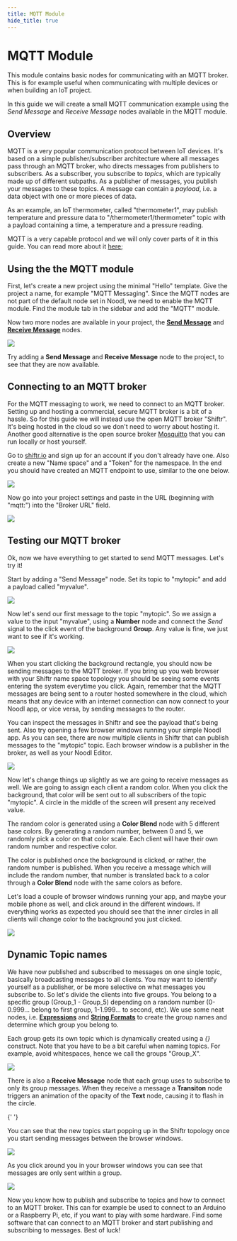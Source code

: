 ```yaml
---
title: MQTT Module
hide_title: true
---
```



# MQTT Module

This module contains basic nodes for communicating with an MQTT broker. This is for example useful when communicating with multiple devices or when building an IoT project.

In this guide we will create a small MQTT communication example using the _Send Message_ and _Receive Message_ nodes available in the MQTT module.

## Overview

MQTT is a very popular communication protocol between IoT devices. It's based on a simple publisher/subscriber architecture where all messages pass through an MQTT broker, who directs messages from publishers to subscribers. As a subscriber, you subscribe to _topics_, which are typically made up of different subpaths. As a publisher of messages, you publish your messages to these topics. A message can contain a _payload_, i.e. a data object with one or more pieces of data.

As an example, an IoT thermometer, called "thermometer1", may publish temperature and pressure data to "/thermometer1/thermometer" topic with a payload containing a time, a temperature and a pressure reading.

MQTT is a very capable protocol and we will only cover parts of it in this guide. You can read more about it [here](https://en.wikipedia.org/wiki/MQTT);

## Using the the MQTT module

First, let's create a new project using the minimal "Hello" template. Give the project a name, for example "MQTT Messaging".
Since the MQTT nodes are not part of the default node set in Noodl, we need to enable the MQTT module. Find the module tab in the sidebar and add the "MQTT" module.

Now two more nodes are available in your project, the [**Send Message**](/library/modules/mqtt/send-message) and [**Receive Message**](/library/modules/mqtt/receive-message) nodes.

![](/library/modules/mqtt/mqtt-guide-img/mqtt-guide1.png)

Try adding a **Send Message** and **Receive Message** node to the project, to see that they are now available.

## Connecting to an MQTT broker

For the MQTT messaging to work, we need to connect to an MQTT broker. Setting up and hosting a commercial, secure MQTT broker is a bit of a hassle. So for this guide we will instead use the open MQTT broker "Shiftr". It's being hosted in the cloud so we don't need to worry about hosting it. Another good alternative is the open source broker [Mosquitto](https://mosquitto.org/) that you can run locally or host yourself.

Go to [shiftr.io](http://shiftr.io) and sign up for an account if you don't already have one. Also create a new "Name space" and a "Token" for the namespace. In the end you should have created an MQTT endpoint to use, similar to the one below.

![](/library/modules/mqtt/mqtt-guide-img/mqtt-guide2.png)

Now go into your project settings and paste in the URL (beginning with "mqtt:") into the "Broker URL" field.

![](/library/modules/mqtt/mqtt-guide-img/mqtt-guide3.png)

## Testing our MQTT broker

Ok, now we have everything to get started to send MQTT messages. Let's try it!

Start by adding a "Send Message" node. Set its topic to "mytopic" and add a payload called "myvalue".

![](/library/modules/mqtt/mqtt-guide-img/mqtt-guide4.png)

Now let's send our first message to the topic "mytopic". So we assign a value to the input "myvalue", using a **Number** node and connect the _Send_ signal to the click event of the background **Group**. Any value is fine, we just want to see if it's working.

![](/library/modules/mqtt/mqtt-guide-img/mqtt-guide5.png)

When you start clicking the background rectangle, you should now be sending messages to the MQTT broker. If you bring up you web browser with your Shiftr name space topology you should be seeing some events entering the system everytime you click. Again, remember that the MQTT messages are being sent to a router hosted somewhere in the cloud, which means that any device with an internet connection can now connect to your Noodl app, or vice versa, by sending messages to the router.

You can inspect the messages in Shiftr and see the payload that's being sent. Also try opening a few browser windows running your simple Noodl app. As you can see, there are now multiple clients in Shiftr that can publish messages to the "mytopic" topic. Each browser window is a publisher in the broker, as well as your Noodl Editor.

![](/library/modules/mqtt/mqtt-guide-img/mqtt-guide7.png)

Now let's change things up slightly as we are going to receive messages as well. We are going to assign each client a random color. When you click the background, that color will be sent out to all subscribers of the topic "mytopic". A circle in the middle of the screen will present any received value.

The random color is generated using a **Color Blend** node with 5 different base colors. By generating a random number, between 0 and 5, we randomly pick a color on that color scale. Each client will have their own random number and respective color.

The color is published once the background is clicked, or rather, the random number is published. When you receive a message which will include the random number, that number is translated back to a color through a **Color Blend** node with the same colors as before.

Let's load a couple of browser windows running your app, and maybe your mobile phone as well, and click around in the different windows. If everything works as expected you should see that the inner circles in all clients will change color to the background you just clicked.

![](/library/modules/mqtt/mqtt-guide-img/mqtt-guide9.gif)

## Dynamic Topic names

We have now published and subscribed to messages on one single topic, basically broadcasting messages to all clients. You may want to identify yourself as a publisher, or be more selective on what messages you subscribe to. So let's divide the clients into five groups. You belong to a specific group (Group_1 - Group_5) depending on a random number (0-0.999... belong to first group, 1-1.999... to second, etc). We use some neat nodes, i.e. [**Expressions**](/nodes/math/expression) and [**String Formats**](/nodes/string-manipulation/string-format) to create the group names and determine which group you belong to.

Each group gets its own topic which is dynamically created using a _{}_ construct. Note that you have to be a bit careful when naming topics. For example, avoid whitespaces, hence we call the groups "Group_X".

![](/library/modules/mqtt/mqtt-guide-img/mqtt-guide10.png)

There is also a **Receive Message** node that each group uses to subscribe to only its group messages. When they receive a message a **Transiton** node triggers an animation of the opacity of the **Text** node, causing it to flash in the circle.

{' '}

You can see that the new topics start popping up in the Shiftr topology once you start sending messages between the browser windows.

![](/library/modules/mqtt/mqtt-guide-img/mqtt-guide12.png)

As you click around you in your browser windows you can see that messages are only sent within a group.

![](/library/modules/mqtt/mqtt-guide-img/mqtt-guide13.gif)

Now you know how to publish and subscribe to topics and how to connect to an MQTT broker. This can for example be used to connect to an Arduino or a Raspberry Pi, etc, if you want to play with some hardware. Find some software that can connect to an MQTT broker and start publishing and subscribing to messages. Best of luck!
